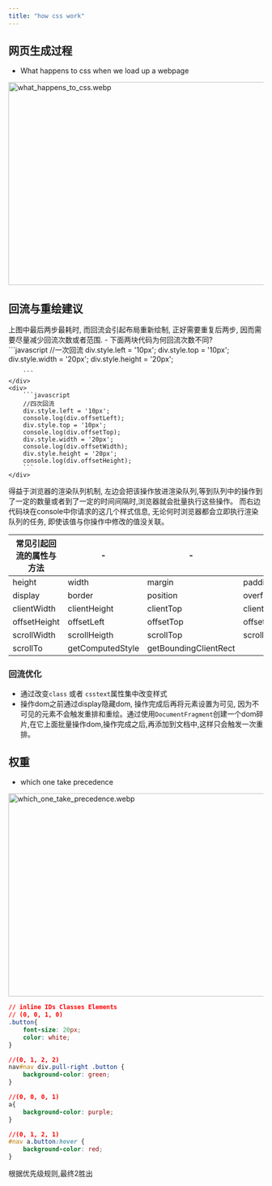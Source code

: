 ```yaml
---
title: "how css work"
---
```

## 网页生成过程
- What happens to css when we load up a webpage

<Image src="/images/css/what_happens_to_css.webp" height='400' width='700' alt="what_happens_to_css.webp" />

## 回流与重绘建议
<Callout>
	上图中最后两步最耗时, 而回流会引起布局重新绘制, 正好需要重复后两步, 因而需要尽量减少回流次数或者范围.
</Callout>
- 下面两块代码为何回流次数不同?
<div className="grid grid-cols-2 gap-4">
	<div>
		```javascript
		//一次回流
		div.style.left = '10px';
		div.style.top = '10px';
		div.style.width = '20px';
		div.style.height = '20px';




		```
	</div>
	<div>
		```javascript
		//四次回流
		div.style.left = '10px';
		console.log(div.offsetLeft);
		div.style.top = '10px';
		console.log(div.offsetTop);
		div.style.width = '20px';
		console.log(div.offsetWidth);
		div.style.height = '20px';
		console.log(div.offsetHeight);
		```
	</div>
</div>
<Callout>
	得益于浏览器的渲染队列机制, 左边会把该操作放进渲染队列,等到队列中的操作到了一定的数量或者到了一定的时间间隔时,浏览器就会批量执行这些操作。
	而右边代码块在console中你请求的这几个样式信息, 无论何时浏览器都会立即执行渲染队列的任务, 即使该值与你操作中修改的值没关联。
</Callout>

| 常见引起回流的属性与方法 |-|-|-|
| - | - | - | - |
|height|width|margin|padding|
|display|border|position|overflow|
|clientWidth|clientHeight|clientTop|clientLeft|
|offsetHeight|offsetLeft|offsetTop|offsetWidth|
|scrollWidth|scrollHeigth|scrollTop|scrollLeft|
|scrollTo|getComputedStyle|getBoundingClientRect||
### 回流优化
- 通过改变`class` 或者 `csstext`属性集中改变样式
- 操作dom之前通过display隐藏dom, 操作完成后再将元素设置为可见, 因为不可见的元素不会触发重排和重绘。通过使用`DocumentFragment`创建一个dom碎片,在它上面批量操作dom,操作完成之后,再添加到文档中,这样只会触发一次重排。
## 权重
- which one take precedence

<Image src="/images/css/which_one_take_precedence.webp" height='400' width='700' alt="which_one_take_precedence.webp" />

```css
// inline IDs Classes Elements
// (0, 0, 1, 0) 
.button{
	font-size: 20px;
	color: white;
}

//(0, 1, 2, 2)
nav#nav div.pull-right .button {
	background-color: green;
}

//(0, 0, 0, 1)
a{
	background-color: purple;
}

//(0, 1, 2, 1)
#nav a.button:hover {
	background-color: red;
}
```

根据优先级规则,最终2胜出